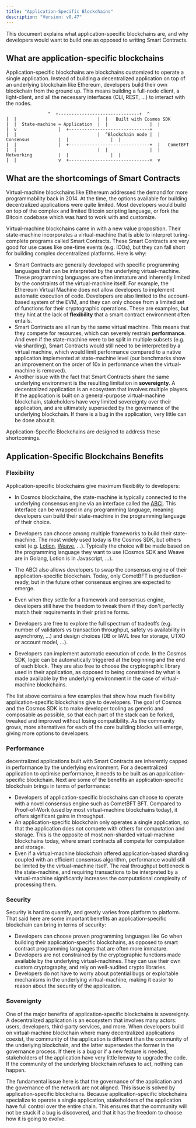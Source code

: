 ```yaml
---
title: "Application-Specific Blockchains"
description: "Version: v0.47"
---
```


<Note>
  This document explains what application-specific blockchains are, and why developers would want to build one as opposed to writing Smart Contracts.
</Note>

## What are application-specific blockchains[​](#what-are-application-specific-blockchains "Direct link to What are application-specific blockchains")

Application-specific blockchains are blockchains customized to operate a single application. Instead of building a decentralized application on top of an underlying blockchain like Ethereum, developers build their own blockchain from the ground up. This means building a full-node client, a light-client, and all the necessary interfaces (CLI, REST, ...) to interact with the nodes.

```
                ^  +-------------------------------+  ^                |  |                               |  |   Built with Cosmos SDK                |  |  State-machine = Application  |  |                |  |                               |  v                |  +-------------------------------+                |  |                               |  ^Blockchain node |  |           Consensus           |  |                |  |                               |  |                |  +-------------------------------+  |   CometBFT                |  |                               |  |                |  |           Networking          |  |                |  |                               |  |                v  +-------------------------------+  v
```

## What are the shortcomings of Smart Contracts[​](#what-are-the-shortcomings-of-smart-contracts "Direct link to What are the shortcomings of Smart Contracts")

Virtual-machine blockchains like Ethereum addressed the demand for more programmability back in 2014. At the time, the options available for building decentralized applications were quite limited. Most developers would build on top of the complex and limited Bitcoin scripting language, or fork the Bitcoin codebase which was hard to work with and customize.

Virtual-machine blockchains came in with a new value proposition. Their state-machine incorporates a virtual-machine that is able to interpret turing-complete programs called Smart Contracts. These Smart Contracts are very good for use cases like one-time events (e.g. ICOs), but they can fall short for building complex decentralized platforms. Here is why:

* Smart Contracts are generally developed with specific programming languages that can be interpreted by the underlying virtual-machine. These programming languages are often immature and inherently limited by the constraints of the virtual-machine itself. For example, the Ethereum Virtual Machine does not allow developers to implement automatic execution of code. Developers are also limited to the account-based system of the EVM, and they can only choose from a limited set of functions for their cryptographic operations. These are examples, but they hint at the lack of **flexibility** that a smart contract environment often entails.
* Smart Contracts are all run by the same virtual machine. This means that they compete for resources, which can severely restrain **performance**. And even if the state-machine were to be split in multiple subsets (e.g. via sharding), Smart Contracts would still need to be interpreted by a virtual machine, which would limit performance compared to a native application implemented at state-machine level (our benchmarks show an improvement on the order of 10x in performance when the virtual-machine is removed).
* Another issue with the fact that Smart Contracts share the same underlying environment is the resulting limitation in **sovereignty**. A decentralized application is an ecosystem that involves multiple players. If the application is built on a general-purpose virtual-machine blockchain, stakeholders have very limited sovereignty over their application, and are ultimately superseded by the governance of the underlying blockchain. If there is a bug in the application, very little can be done about it.

Application-Specific Blockchains are designed to address these shortcomings.

## Application-Specific Blockchains Benefits[​](#application-specific-blockchains-benefits "Direct link to Application-Specific Blockchains Benefits")

### Flexibility[​](#flexibility "Direct link to Flexibility")

Application-specific blockchains give maximum flexibility to developers:

* In Cosmos blockchains, the state-machine is typically connected to the underlying consensus engine via an interface called the [ABCI](https://docs.cometbft.com/v0.37/spec/abci/). This interface can be wrapped in any programming language, meaning developers can build their state-machine in the programming language of their choice.

* Developers can choose among multiple frameworks to build their state-machine. The most widely used today is the Cosmos SDK, but others exist (e.g. [Lotion](https://github.com/nomic-io/lotion), [Weave](https://github.com/iov-one/weave), ...). Typically the choice will be made based on the programming language they want to use (Cosmos SDK and Weave are in Golang, Lotion is in Javascript, ...).

* The ABCI also allows developers to swap the consensus engine of their application-specific blockchain. Today, only CometBFT is production-ready, but in the future other consensus engines are expected to emerge.

* Even when they settle for a framework and consensus engine, developers still have the freedom to tweak them if they don't perfectly match their requirements in their pristine forms.

* Developers are free to explore the full spectrum of tradeoffs (e.g. number of validators vs transaction throughput, safety vs availability in asynchrony, ...) and design choices (DB or IAVL tree for storage, UTXO or account model, ...).

* Developers can implement automatic execution of code. In the Cosmos SDK, logic can be automatically triggered at the beginning and the end of each block. They are also free to choose the cryptographic library used in their application, as opposed to being constrained by what is made available by the underlying environment in the case of virtual-machine blockchains.

The list above contains a few examples that show how much flexibility application-specific blockchains give to developers. The goal of Cosmos and the Cosmos SDK is to make developer tooling as generic and composable as possible, so that each part of the stack can be forked, tweaked and improved without losing compatibility. As the community grows, more alternatives for each of the core building blocks will emerge, giving more options to developers.

### Performance[​](#performance "Direct link to Performance")

decentralized applications built with Smart Contracts are inherently capped in performance by the underlying environment. For a decentralized application to optimise performance, it needs to be built as an application-specific blockchain. Next are some of the benefits an application-specific blockchain brings in terms of performance:

* Developers of application-specific blockchains can choose to operate with a novel consensus engine such as CometBFT BFT. Compared to Proof-of-Work (used by most virtual-machine blockchains today), it offers significant gains in throughput.
* An application-specific blockchain only operates a single application, so that the application does not compete with others for computation and storage. This is the opposite of most non-sharded virtual-machine blockchains today, where smart contracts all compete for computation and storage.
* Even if a virtual-machine blockchain offered application-based sharding coupled with an efficient consensus algorithm, performance would still be limited by the virtual-machine itself. The real throughput bottleneck is the state-machine, and requiring transactions to be interpreted by a virtual-machine significantly increases the computational complexity of processing them.

### Security[​](#security "Direct link to Security")

Security is hard to quantify, and greatly varies from platform to platform. That said here are some important benefits an application-specific blockchain can bring in terms of security:

* Developers can choose proven programming languages like Go when building their application-specific blockchains, as opposed to smart contract programming languages that are often more immature.
* Developers are not constrained by the cryptographic functions made available by the underlying virtual-machines. They can use their own custom cryptography, and rely on well-audited crypto libraries.
* Developers do not have to worry about potential bugs or exploitable mechanisms in the underlying virtual-machine, making it easier to reason about the security of the application.

### Sovereignty[​](#sovereignty "Direct link to Sovereignty")

One of the major benefits of application-specific blockchains is sovereignty. A decentralized application is an ecosystem that involves many actors: users, developers, third-party services, and more. When developers build on virtual-machine blockchain where many decentralized applications coexist, the community of the application is different than the community of the underlying blockchain, and the latter supersedes the former in the governance process. If there is a bug or if a new feature is needed, stakeholders of the application have very little leeway to upgrade the code. If the community of the underlying blockchain refuses to act, nothing can happen.

The fundamental issue here is that the governance of the application and the governance of the network are not aligned. This issue is solved by application-specific blockchains. Because application-specific blockchains specialize to operate a single application, stakeholders of the application have full control over the entire chain. This ensures that the community will not be stuck if a bug is discovered, and that it has the freedom to choose how it is going to evolve.
